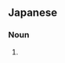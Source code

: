 ==Japanese==
{{ja-kanjitab}}

===Noun===
{{ja-noun|かわらひわ|カワラヒワ|hhira=かはらひは}}

# {{alternative spelling of|lang=ja|河原鶸}}